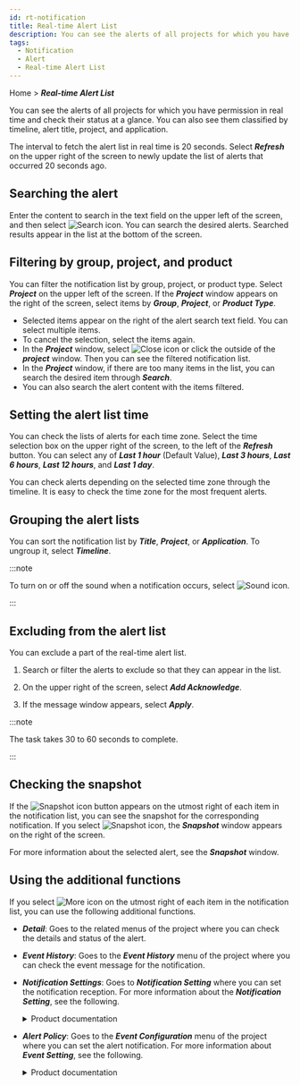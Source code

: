 ```yaml
---
id: rt-notification
title: Real-time Alert List
description: You can see the alerts of all projects for which you have permission in real time and check their status at a glance.
tags:
  - Notification
  - Alert
  - Real-time Alert List
---
```


Home > **_Real-time Alert List_**

<ImgLang img='rt-notification.png' desc='Real-time Alert List' />

You can see the alerts of all projects for which you have permission in real time and check their status at a glance. You can also see them classified by timeline, alert title, project, and application.

The interval to fetch the alert list in real time is 20 seconds. Select **_Refresh_** on the upper right of the screen to newly update the list of alerts that occurred 20 seconds ago.

## Searching the alert

Enter the content to search in the text field on the upper left of the screen, and then select ![Search icon](/img/ico-search.svg). You can search the desired alerts. Searched results appear in the list at the bottom of the screen.

## Filtering by group, project, and product

You can filter the notification list by group, project, or product type. Select **_Project_** on the upper left of the screen. If the **_Project_** window appears on the right of the screen, select items by **_Group_**, **_Project_**, or **_Product Type_**.

<ImgLang img='rt-notification-filter.png' desc='Alert Filtering' />

-   Selected items appear on the right of the alert search text field. You can select multiple items.
-   To cancel the selection, select the items again.
-   In the **_Project_** window, select ![Close icon](/img/ico-close.svg) or click the outside of the **_project_** window. Then you can see the filtered notification list.
-   In the **_Project_** window, if there are too many items in the list, you can search the desired item through **_Search_**.
-   You can also search the alert content with the items filtered.

## Setting the alert list time

You can check the lists of alerts for each time zone. Select the time selection box on the upper right of the screen, to the left of the **_Refresh_** button. You can select any of **_Last 1 hour_** (Default Value), **_Last 3 hours_**, **_Last 6 hours_**, **_Last 12 hours_**, and **_Last 1 day_**.

You can check alerts depending on the selected time zone through the timeline. It is easy to check the time zone for the most frequent alerts.

## Grouping the alert lists

<ImgLang img='rt-notification-grouping.png' desc='Alert Grouping' />

You can sort the notification list by **_Title_**, **_Project_**, or **_Application_**. To ungroup it, select **_Timeline_**.

:::note

To turn on or off the sound when a notification occurs, select ![Sound icon](/img/ico-noti-sound.svg).

:::

## Excluding from the alert list

You can exclude a part of the real-time alert list. 

1.  Search or filter the alerts to exclude so that they can appear in the list. 

2.  On the upper right of the screen, select **_Add Acknowledge_**.

3.  If the message window appears, select **_Apply_**.

:::note

The task takes 30 to 60 seconds to complete.

:::

## Checking the snapshot

<ImgLang img='rt-notification-snapshot.png' desc='Snapshot' />

If the ![Snapshot icon](/img/ico-detail.svg) button appears on the utmost right of each item in the notification list, you can see the snapshot for the corresponding notification. If you select ![Snapshot icon](/img/ico-detail.svg), the **_Snapshot_** window appears on the right of the screen.

For more information about the selected alert, see the **_Snapshot_** window.

## Using the additional functions

If you select ![More icon](/img/ico-more.svg) on the utmost right of each item in the notification list, you can use the following additional functions.

-   **_Detail_**: Goes to the related menus of the project where you can check the details and status of the alert.

-   **_Event History_**: Goes to the **_Event History_** menu of the project where you can check the event message for the notification.

-   **_Notification Settings_**: Goes to **_Notification Setting_** where you can set the notification reception. For more information about the **_Notification Setting_**, see the following.

    <details>
    <summary>Product documentation</summary>

    -   Application Monitoring > [Alert Notification Setting](../java/set-receive-event)
    -   Server Monitoring > [Alert Notification Setting](../server/set-receive-event)
    -   Database Monitoring > [Alert Notification Setting](../mysql/set-receive-event)
    -   Kubernetes Monitoring > [Alert Notification Setting](../kubernetes/set-receive-event)
    -   Amazon ECS > [Alert Notification Setting](../amazon-ecs/set-receive-event)
    -   Amazon CloudWatch > [Alert Notification Setting](../amazon-cloudwatch/set-receive-event)
    -   Azure Monitor > [Alert Notification Setting](../azure/set-receive-event)
    -   Naver Cloud Monitoring > [Alert Notification Setting](../ncloud/set-receive-event)
    -   Oracle Cloud Monitor > [Alert Notification Setting](../oracle-cloud/set-receive-event)

    </details>

-   **_Alert Policy_**: Goes to the **_Event Configuration_** menu of the project where you can set the alert notification. For more information about **_Event Setting_**, see the following.

    <details>
    <summary>Product documentation</summary>

    -   [Application Alert](../java/apm-set-notice)
    -   [Server Alert](../server/set-notice)
    -   [Database Alert](../mysql/set-notice)
    -   [Container Alert](../kubernetes/set-notice)
    -   [Log Alert Setting](../log/set-notice)
    -   Amazon ECS > [Metrics alert](../amazon-ecs/metric-warning-notice)
    -   Amazon CloudWatch > [Metrics alert](../amazon-cloudwatch/metric-warning-notice)
    -   Azure Monitor > [Metrics alert](../azure/metric-warning-notice)
    -   Naver Cloud Monitoring > [Metrics alert](../ncloud/metric-warning-notice)
    -   Oracle Cloud Monitor > [Metrics alert](../oracle-cloud/metric-warning-notice)

    </details>
